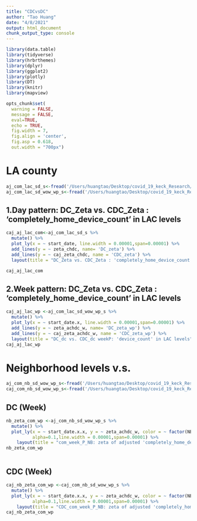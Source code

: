 ```yaml
---
title: "CDCvsDC"
author: "Tao Huang"
date: "4/8/2021"
output: html_document
chunk_output_type: console
---
```

```r
library(data.table)
library(tidyverse)
library(hrbrthemes)
library(dplyr)
library(ggplot2)
library(plotly)
library(DT)
library(knitr)
library(mapview)

opts_chunk$set(
  warning = FALSE,
  message = FALSE,
  eval=TRUE,
  echo = TRUE,
  fig.width = 7, 
  fig.align = 'center',
  fig.asp = 0.618,
  out.width = "700px")
```

# LA county 
```R
aj_com_lac_sd_s<-fread('/Users/huangtao/Desktop/covid_19_keck_Research/research_code/aj_com_lac_sd_s.csv')
aj_com_lac_sd_wow_wp_s<-fread('/Users/huangtao/Desktop/covid_19_keck_Research/research_code/aj_com_lac_sd_wow_wp_s.csv')


```

## 1.Day pattern: DC_Zeta vs. CDC_Zeta : 'completely_home_device_count' in LAC levels
```R

caj_aj_lac_com<-aj_com_lac_sd_s %>% 
  mutate() %>% 
  plot_ly(x = ~ start_date, line.width = 0.00001,span=0.00001) %>% 
  add_lines(y = ~ zeta_chdc, name= 'DC_zeta') %>%
  add_lines(y = ~ caj_zeta_chdc, name = 'CDC_zeta') %>%
  layout(title = "DC_Zeta vs. CDC_Zeta : 'completely_home_device_count' in LAC levels")

caj_aj_lac_com
```

## 2.Week pattern: DC_Zeta vs. CDC_Zeta : 'completely_home_device_count' in LAC levels
```R
  
caj_aj_lac_wp <-aj_com_lac_sd_wow_wp_s %>% 
  mutate() %>% 
  plot_ly(x = ~ start_date.x, line.width = 0.00001,span=0.00001) %>% 
  add_lines(y = ~ zeta_achdc_w, name= 'DC_zeta_wp') %>%
  add_lines(y = ~ caj_zeta_achdc_w, name = 'CDC_zeta_wp') %>%
  layout(title = "DC_dc vs. CDC_dc weekP: 'device_count' in LAC levels")
caj_aj_lac_wp

```



# Neighborhood levels v.s.
```R
aj_com_nb_sd_wow_wp_s<-fread('/Users/huangtao/Desktop/covid_19_keck_Research/research_code/aj_com_nb_sd_wow_wp_s.csv')
caj_com_nb_sd_wow_wp_s<-fread('/Users/huangtao/Desktop/covid_19_keck_Research/research_code/caj_com_nb_sd_wow_wp_s.csv')
```

## DC (Week)
```R
nb_zeta_com_wp <-aj_com_nb_sd_wow_wp_s %>% 
  mutate() %>% 
  plot_ly(x = ~ start_date.x.x, y = ~ zeta_achdc_w, color = ~ factor(NEIGHBORHOOD_NAME),type = 'scatter', mode = 'lines',
          alpha=0.1,line.width = 0.00001,span=0.00001) %>%
    layout(title = "com_week_P_NB: zeta of adjusted 'completely_home_device_count'")
nb_zeta_com_wp



```

## CDC (Week)
```R
caj_nb_zeta_com_wp <-caj_com_nb_sd_wow_wp_s %>% 
  mutate() %>% 
  plot_ly(x = ~ start_date.x.x, y = ~ zeta_achdc_w, color = ~ factor(NEIGHBORHOOD_NAME),type = 'scatter', mode = 'lines',
          alpha=0.1,line.width = 0.00001,span=0.00001) %>%
    layout(title = "CDC_com_week_P_NB: zeta of adjusted 'completely_home_device_count'")
caj_nb_zeta_com_wp


```




